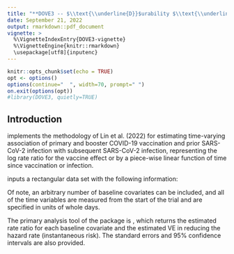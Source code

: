 ```yaml
---
title: "**DOVE3 -- $\\text{\\underline{D}}$urability $\\text{\\underline{O}}$f $\\text{\\underline{V}}$accine $\\text{\\underline{E}}$fficacy 3**"
date: September 21, 2022
output: rmarkdown::pdf_document
vignette: >
  %\VignetteIndexEntry{DOVE3-vignette}
  %\VignetteEngine{knitr::rmarkdown}
  \usepackage[utf8]{inputenc}
---
```


```r
knitr::opts_chunk$set(echo = TRUE)
opt <- options()
options(continue="  ", width=70, prompt=" ")
on.exit(options(opt))
#library(DOVE3, quietly=TRUE)
```

## Introduction

\textbf{DOVE3} implements the methodology of Lin et al. (2022) for estimating time-varying association of 
primary and booster COVID-19 vaccination and prior SARS-CoV-2 infection with subsequent SARS-CoV-2 infection, 
representing the log rate ratio for the vaccine effect or by a piece-wise linear function of time since 
vaccination or infection.

\textbf{DOVE3} inputs a rectangular data set with the following information:

\begin{itemize}
\item \textbf{Entry time}: The time when the participant enters the trial.
  
\item \textbf{Vaccination time}: The time when vaccination takes place.
  
\item \textbf{Covariates}: Baseline covariates (e.g., priority group, age, sex, 
ethnicity).
\end{itemize}

\noindent Of note, an arbitrary number of baseline covariates can be included,
and all of the time variables are measured from the start of the trial and are 
specified in units of whole days. 

\vspace{.15in}

The primary analysis tool of the package is \textit{dove3()}, which
returns the estimated rate ratio for each baseline covariate and
the estimated VE in reducing the hazard rate (instantaneous risk).
The standard errors and 95\% confidence intervals are also provided.

